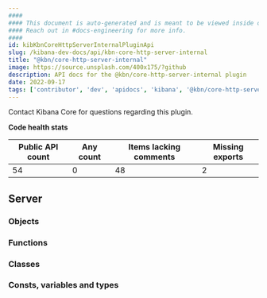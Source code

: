 ```yaml
---
####
#### This document is auto-generated and is meant to be viewed inside our experimental, new docs system.
#### Reach out in #docs-engineering for more info.
####
id: kibKbnCoreHttpServerInternalPluginApi
slug: /kibana-dev-docs/api/kbn-core-http-server-internal
title: "@kbn/core-http-server-internal"
image: https://source.unsplash.com/400x175/?github
description: API docs for the @kbn/core-http-server-internal plugin
date: 2022-09-17
tags: ['contributor', 'dev', 'apidocs', 'kibana', '@kbn/core-http-server-internal']
---
```




Contact Kibana Core for questions regarding this plugin.

**Code health stats**

| Public API count  | Any count | Items lacking comments | Missing exports |
|-------------------|-----------|------------------------|-----------------|
| 54 | 0 | 48 | 2 |

## Server

### Objects
<DocDefinitionList data={kbnCoreHttpServerInternalObj.server.objects}/>

### Functions
<DocDefinitionList data={kbnCoreHttpServerInternalObj.server.functions}/>

### Classes
<DocDefinitionList data={kbnCoreHttpServerInternalObj.server.classes}/>

### Consts, variables and types
<DocDefinitionList data={kbnCoreHttpServerInternalObj.server.misc}/>

